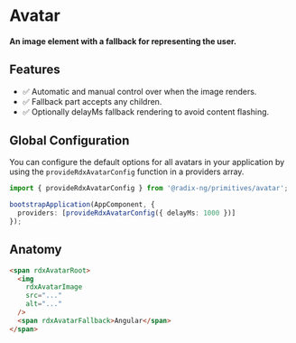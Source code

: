 
<Meta title="Primitives/Avatar" />

# Avatar

#### An image element with a fallback for representing the user.

<Canvas
  sourceState="hidden"
  of={AvatarDirectiveStories.Default}
/>

## Features

- ✅ Automatic and manual control over when the image renders.
- ✅ Fallback part accepts any children.
- ✅ Optionally delayMs fallback rendering to avoid content flashing.

## Global Configuration

You can configure the default options for all avatars in your application by using the `provideRdxAvatarConfig` function in a providers array.

```ts
import { provideRdxAvatarConfig } from '@radix-ng/primitives/avatar';

bootstrapApplication(AppComponent, {
  providers: [provideRdxAvatarConfig({ delayMs: 1000 })]
});
```

## Anatomy

```html
<span rdxAvatarRoot>
  <img
    rdxAvatarImage
    src="..."
    alt="..."
  />
  <span rdxAvatarFallback>Angular</span>
</span>
```
